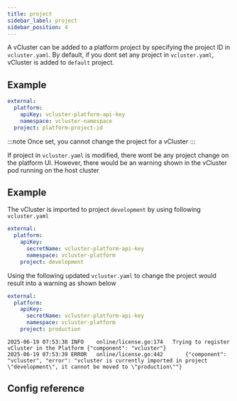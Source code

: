 ```yaml
---
title: project
sidebar_label: project
sidebar_position: 4
---
```



<ProAdmonition/>

A vCluster can be added to a platform project by specifying the project ID in `vcluster.yaml`. By default,
if you dont set any project in `vcluster.yaml`, vCluster is added to `default` project.

## Example

```yaml
external:
  platform:
    apiKey: vcluster-platform-api-key
    namespace: vcluster-namespace
  project: platform-project-id

```
:::note
Once set, you cannot change the project for a vCluster
:::

If project in `vcluster.yaml` is modified, there wont be any project change on the platform UI. 
However, there would be an warning shown in the vCluster pod running on the host cluster

## Example
The vCluster is imported to project `development` by using following `vcluster.yaml`

```yaml
external:
  platform:
    apiKey:
      secretName: vcluster-platform-api-key
      namespace: vcluster-platform
    project: development
```

Using the following updated `vcluster.yaml` to change the project would result into a warning as shown below

```yaml
external:
  platform:
    apiKey:
      secretName: vcluster-platform-api-key
      namespace: vcluster-platform
    project: production
```

```console
2025-06-19 07:53:38	INFO	online/license.go:174	Trying to register vCluster in the Platform	{"component": "vcluster"}
2025-06-19 07:53:39	ERROR	online/license.go:442		{"component": "vcluster", "error": "vcluster is currently imported in project \"development\", it cannot be moved to \"production\""}
```

## Config reference

<Project />